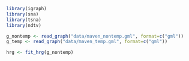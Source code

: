 ```r
library(igraph)
library(sna)
library(tsna)
library(ndtv)

```

```r
g_nontemp <- read_graph("data/maven_nontemp.gml", format=c("gml"))
g_temp <- read_graph("data/maven_temp.gml", format=c("gml"))
```


```r
hrg <- fit_hrg(g_nontemp)
```



